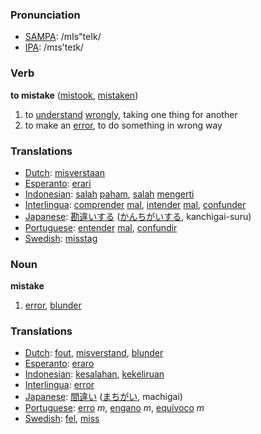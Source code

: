 === Pronunciation ===
*[[w:SAMPA|SAMPA]]: /mIs"teIk/
*[[w:IPA|IPA]]: /mɪs'teɪk/

=== Verb ===

'''to mistake''' ([[mistook]], [[mistaken]])

# to [[understand]] [[wrongly]], taking one thing for another
# to make an [[error]], to do something in wrong way

=== Translations ===
*[[Dutch]]: [[misverstaan]]
*[[Esperanto]]: [[erari]]
*[[Indonesian]]: [[salah]] [[paham]], [[salah]] [[mengerti]]
*[[Interlingua]]: [[comprender]] [[mal]], [[intender]] [[mal]], [[confunder]]
*[[Japanese]]: [[勘違い]]する ([[かんちがい]]する, kanchigai-suru)
*[[Portuguese]]: [[entender]] [[mal]], [[confundir]]
*[[Swedish]]: [[misstag]]

=== Noun ===

'''mistake'''

# [[error]], [[blunder]]

=== Translations ===
*[[Dutch]]: [[fout]], [[misverstand]], [[blunder]]
*[[Esperanto]]: [[eraro]]
*[[Indonesian]]: [[salah|kesalahan]], [[keliru|kekeliruan]]
*[[Interlingua]]: [[error]]
*[[Japanese]]: [[間違い]] ([[まちがい]], machigai)
*[[Portuguese]]: [[erro]] ''m'', [[engano]] ''m'', [[equívoco]] ''m''
*[[Swedish]]: [[fel]], [[miss]]